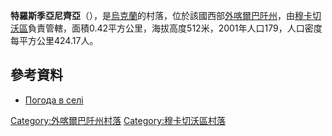 {{coord|48|38|10|N|22|41|45|E|scale:100000|display=title}}

'''特羅斯季亞尼齊亞'''（{{lang-uk|Тростяниця}}），是[[烏克蘭|烏克蘭]]的村落，位於該國西部[[外喀爾巴阡州|外喀爾巴阡州]]，由[[穆卡切沃區|穆卡切沃區]]負責管轄，面積0.42平方公里，海拔高度512米，2001年人口179，人口密度每平方公里424.17人。

==參考資料==
*[http://weather.in.ua/ua/zakarpatskaja/26489 Погода в селі ] {{Wayback|url=http://weather.in.ua/ua/zakarpatskaja/26489 |date=20111221160845 }}

{{DEFAULTSORT:Тростяниця}}

[[Category:外喀爾巴阡州村落|Category:外喀爾巴阡州村落]]
[[Category:穆卡切沃區村落|Category:穆卡切沃區村落]]


{{Zakarpattia-geo-stub}}